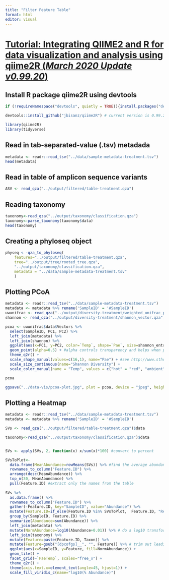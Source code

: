 ```yaml
---
title: "Filter Feature Table"
format: html
editor: visual
---
```


# [Tutorial: Integrating QIIME2 and R for data visualization and analysis using qiime2R (*March 2020 Update v0.99.20*)](https://forum.qiime2.org/t/tutorial-integrating-qiime2-and-r-for-data-visualization-and-analysis-using-qiime2r/4121/1)

## Install R package qiime2R using devtools

```r
if (!requireNamespace("devtools", quietly = TRUE)){install.packages("devtools")}

devtools::install_github("jbisanz/qiime2R") # current version is 0.99.20
```

```r
library(qiime2R)
library(tidyverse)
```

## Read in tab-separated-value (.tsv) metadada

```r
metadata <- readr::read_tsv("../data/sample-metadata-treatment.tsv")
head(metadata)
```

## Read in table of amplicon sequence variants

```r
ASV <- read_qza("../output/filtered/table-treatment.qza")
```

## Reading taxonomy

```r
taxonomy<-read_qza("../output/taxonomy/classification.qza")
taxonomy<-parse_taxonomy(taxonomy$data)
head(taxonomy)

```

## Creating a phyloseq object

```r
physeq < -qza_to_phyloseq(
    features="../output/filtered/table-treatment.qza",
    tree="../output/tree/rooted_tree.qza",
    "../output/taxonomy/classification.qza",
    metadata = "../data/sample-metadata-treatment.tsv"
    )

```

## Plotting PCoA

```r
metadata <- readr::read_tsv("../data/sample-metadata-treatment.tsv")
metadata <- metadata %>% rename('SampleID' = '#SampleID') 
uwunifrac <- read_qza("../output/diversity-treatment/weighted_unifrac_pcoa_results.qza")
shannon <- read_qza("../output/diversity-treatment/shannon_vector.qza")$data %>% rownames_to_column("SampleID") 

pcoa <- uwunifrac$data$Vectors %>%
  select(SampleID, PC1, PC2) %>%
  left_join(metadata) %>%
  left_join(shannon) %>%
  ggplot(aes(x=PC1, y=PC2, color=`Temp`, shape=`Pae`, size=shannon_entropy)) +
  geom_point(alpha=0.5) + #alpha controls transparency and helps when points are overlapping
  theme_q2r() +
  scale_shape_manual(values=c(16,1), name="Pae") + #see http://www.sthda.com/sthda/RDoc/figure/graphs/r-plot-pch-symbols-points-in-r.png for numeric shape codes
  scale_size_continuous(name="Shannon Diversity") +
  scale_color_manual(name = "Temp", values = c("hot" = "red", "ambient" = "blue"))

pcoa

ggsave("../data-vis/pcoa-plot.jpg", plot = pcoa, device = "jpeg", height = 4, width = 5)
```

## Plotting a Heatmap

```r
metadata <- readr::read_tsv("../data/sample-metadata-treatment.tsv")
metadata <- metadata %>% rename('SampleID' = '#SampleID') 

SVs <- read_qza("../output/filtered/table-treatment.qza")$data

taxonomy<-read_qza("../output/taxonomy/classification.qza")$data


SVs <- apply(SVs, 2, function(x) x/sum(x)*100) #convert to percent

SVsToPlot<-  
  data.frame(MeanAbundance=rowMeans(SVs)) %>% #find the average abundance of a SV
  rownames_to_column("Feature.ID") %>%
  arrange(desc(MeanAbundance)) %>%
  top_n(30, MeanAbundance) %>%
  pull(Feature.ID) #extract only the names from the table
  
SVs %>%
  as.data.frame() %>%
  rownames_to_column("Feature.ID") %>%
  gather(-Feature.ID, key="SampleID", value="Abundance") %>%
  mutate(Feature.ID=if_else(Feature.ID %in% SVsToPlot,  Feature.ID, "Remainder")) %>% #flag features to be collapsed
  group_by(SampleID, Feature.ID) %>%
  summarize(Abundance=sum(Abundance)) %>%
  left_join(metadata) %>%
  mutate(NormAbundance=log10(Abundance+0.01)) %>% # do a log10 transformation after adding a 0.01% pseudocount. Could also add 1 read before transformation to percent
  left_join(taxonomy) %>%
  mutate(Feature=paste(Feature.ID, Taxon)) %>%
  mutate(Feature=gsub("[dpcofgs]__", "", Feature)) %>% # trim out leading text from taxonomy string
  ggplot(aes(x=SampleID, y=Feature, fill=NormAbundance)) +
  geom_tile() +
  facet_grid(~`PaeTemp`, scales="free_x") +
  theme_q2r() +
  theme(axis.text.x=element_text(angle=45, hjust=1)) +
  scale_fill_viridis_c(name="log10(% Abundance)")


```
